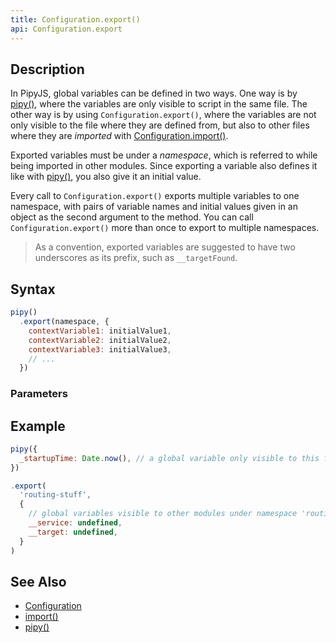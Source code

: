 ```yaml
---
title: Configuration.export()
api: Configuration.export
---
```


## Description

<Summary/>

In PipyJS, global variables can be defined in two ways. One way is by [pipy()](/reference/api/pipy), where the variables are only visible to script in the same file. The other way is by using `Configuration.export()`, where the variables are not only visible to the file where they are defined from, but also to other files where they are _imported_ with [Configuration.import()](/reference/api/Configuration/import).

Exported variables must be under a _namespace_, which is referred to while being imported in other modules. Since exporting a variable also defines it like with [pipy()](/reference/api/pipy), you also give it an initial value.

Every call to `Configuration.export()` exports multiple variables to one namespace, with pairs of variable names and initial values given in an object as the second argument to the method. You can call `Configuration.export()` more than once to export to multiple namespaces.

> As a convention, exported variables are suggested to have two underscores as its prefix, such as `__targetFound`.

## Syntax

``` js
pipy()
  .export(namespace, {
    contextVariable1: initialValue1,
    contextVariable2: initialValue2,
    contextVariable3: initialValue3,
    // ...
  })
```

### Parameters

<Parameters/>

## Example

``` js
pipy({
  _startupTime: Date.now(), // a global variable only visible to this file
})

.export(
  'routing-stuff',
  {
    // global variables visible to other modules under namespace 'routing-stuff'
    __service: undefined,
    __target: undefined,
  }
)
```

## See Also

* [Configuration](/reference/api/Configuration)
* [import()](/reference/api/Configuration/import)
* [pipy()](/reference/api/pipy)
